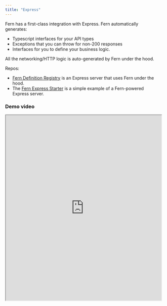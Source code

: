 ```yaml
---
title: "Express"
---
```


Fern has a first-class integration with Express. Fern automatically generates:

- Typescript interfaces for your API types
- Exceptions that you can throw for non-200 responses
- Interfaces for you to define your business logic.

All the networking/HTTP logic is auto-generated by Fern under the hood.

Repos:

- [Fern Definition Registry](https://github.com/fern-api/fern-definition-registry) is an Express server that uses Fern under the hood.
- The [Fern Express Starter](https://github.com/fern-api/express-starter) is a simple example of a Fern-powered Express server.

### Demo video

<iframe src="https://www.loom.com/embed/31f4243c4d824c54938bdc4840fbb8ba" width="100%" height="600px"></iframe>
